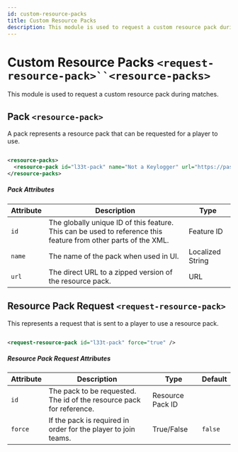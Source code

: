 ```yaml
---
id: custom-resource-packs
title: Custom Resource Packs
description: This module is used to request a custom resource pack during matches.
---
```


# Custom Resource Packs `<request-resource-pack>``<resource-packs>`

This module is used to request a custom resource pack during matches.

## Pack `<resource-pack>`

A pack represents a resource pack that can be requested for a player to use.

```xml

<resource-packs>
  <resource-pack id="l33t-pack" name="Not a Keylogger" url="https://paste.avicus.net/rikukufado" />
</resource-packs>

```

##### Pack Attributes

| Attribute | Description                                                                                                     | Type                                                       |
| --------- | --------------------------------------------------------------------------------------------------------------- | ---------------------------------------------------------- |
| `id`      | The globally unique ID of this feature. This can be used to reference this feature from other parts of the XML. | <span class="badge badge--primary">Feature ID</span>       |
| `name`    | The name of the pack when used in UI.                                                                           | <span class="badge badge--primary">Localized String</span> |
| `url`     | The direct URL to a zipped version of the resource pack.                                                        | <span class="badge badge--primary">URL</span>              |

## Resource Pack Request `<request-resource-pack>`

This represents a request that is sent to a player to use a resource pack.

```xml

<request-resource-pack id="l33t-pack" force="true" />

```

##### Resource Pack Request Attributes

| Attribute | Description                                                          | Type                                                       | Default |
| --------- | -------------------------------------------------------------------- | ---------------------------------------------------------- | ------- |
| `id`      | The pack to be requested. The id of the resource pack for reference. | <span class="badge badge--primary">Resource Pack ID</span> |         |
| `force`   | If the pack is required in order for the player to join teams.       | <span class="badge badge--primary">True/False</span>       | `false` |
